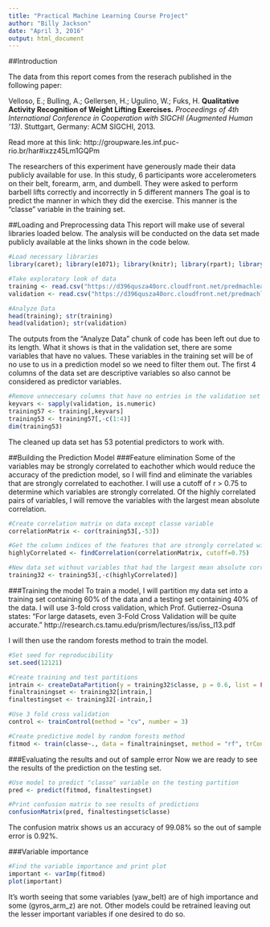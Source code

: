 ```yaml
---
title: "Practical Machine Learning Course Project"
author: "Billy Jackson"
date: "April 3, 2016"
output: html_document
---
```


##Introduction

The data from this report comes from the reserach published in the following paper:

Velloso, E.; Bulling, A.; Gellersen, H.; Ugulino, W.; Fuks, H. **Qualitative Activity Recognition of Weight Lifting Exercises.** *Proceedings of 4th International Conference in Cooperation with SIGCHI (Augmented Human '13)*. Stuttgart, Germany: ACM SIGCHI, 2013.

Read more at this link: http://groupware.les.inf.puc-rio.br/har#ixzz45Lm1GQPm

The researchers of this experiment have generously made their data publicly available for use.  In this study, 6 participants wore accelerometers on their belt, forearm, arm, and dumbell. They were asked to perform barbell lifts correctly and incorrectly in 5 different manners  The goal is to predict the manner in which they did the exercise. This manner is the "classe" variable in the training set. 

##Loading and Preprocessing data
This report will make use of several libraries loaded below.  The analysis will be conducted on the data set made publicly available at the links shown in the code below.
```r
#Load necessary libraries
library(caret); library(e1071); library(knitr); library(rpart); library(randomForest); library(dplyr); library(mlbench)

#Take exploratory look of data
training <- read.csv("https://d396qusza40orc.cloudfront.net/predmachlearn/pml-training.csv")
validation <- read.csv("https://d396qusza40orc.cloudfront.net/predmachlearn/pml-testing.csv")
```

```r
#Analyze Data
head(training); str(training)
head(validation); str(validation)
```
The outputs from the "Analyze Data" chunk of code has been left out due to its length.  What it shows is that in the validation set, there are some variables that have no values.  These variables in the training set will be of no use to us in a prediction model so we need to filter them out.  The first 4 columns of the data set are descriptive variables so also cannot be considered as predictor variables.

```r
#Remove unneccesary columns that have no entries in the validation set and the descriptive variables
keyvars <- sapply(validation, is.numeric)
training57 <- training[,keyvars]
training53 <- training57[,-c(1:4)]
dim(training53)
```
The cleaned up data set has 53 potential predictors to work with.

##Building the Prediction Model
###Feature elimination
Some of the variables may be strongly correlated to eachother which would reduce the accuracy of the prediction model, so I will find and eliminate the variables that are strongly correlated to eachother.  I will use a cutoff of r > 0.75 to determine which variables are strongly correlated.  Of the highly correlated pairs of variables, I will remove the variables with the largest mean absolute correlation.
```r
#Create correlation matrix on data except classe variable
correlationMatrix <- cor(training53[,-53])

#Get the column indices of the features that are strongly correlated with one another
highlyCorrelated <- findCorrelation(correlationMatrix, cutoff=0.75)

#New data set without variables that had the largest mean absolute correlation
training32 <- training53[,-c(highlyCorrelated)]
```


###Training the model
To train a model, I will partition my data set into a training set containing 60% of the data and a testing set containing 40% of the data.  I will use 3-fold cross validation, which Prof. Gutierrez-Osuna states: "For large datasets, even 3-Fold Cross Validation will be quite accurate." http://research.cs.tamu.edu/prism/lectures/iss/iss_l13.pdf

I will then use the random forests method to train the model.
```r
#Set seed for reproducibility
set.seed(12121)

#Create training and test partitions
intrain <- createDataPartition(y = training32$classe, p = 0.6, list = FALSE)
finaltrainingset <- training32[intrain,]
finaltestingset <- training32[-intrain,]

#Use 3 fold cross validation
control <- trainControl(method = "cv", number = 3)

#Create predictive model by random forests method
fitmod <- train(classe~., data = finaltrainingset, method = "rf", trControl = control) 
```


###Evaluating the results and out of sample error
Now we are ready to see the results of the prediction on the testing set.
```r
#Use model to predict "classe" variable on the testing partition
pred <- predict(fitmod, finaltestingset)

#Print confusion matrix to see results of predictions
confusionMatrix(pred, finaltestingset$classe)
```
The confusion matrix shows us an accuracy of 99.08% so the out of sample error is 0.92%.

###Variable importance
```r
#Find the variable importance and print plot
important <- varImp(fitmod)
plot(important)
```

It's worth seeing that some variables (yaw_belt) are of high importance and some (gyros_arm_z) are not.  Other models could be retrained leaving out the lesser important variables if one desired to do so.
